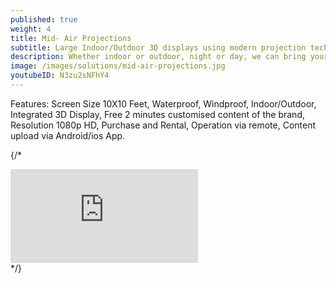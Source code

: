 ---
published: true
weight: 4
title: Mid- Air Projections
subtitle: Large Indoor/Outdoor 3D displays using modern projection technique on transparent phototonic reactive, Rental Price Starting @29000
description: Whether indoor or outdoor, night or day, we can bring your digital marketing campaign to life in technologically revolutionary ways. By transforming transparent mesh into a digital display screen, we enable new methods of branding engagement ideal for dynamic advertising and promotional messaging, event promotions, corporate branding and sales presentations. Your extra-bright, ultra-HD digital display will attract and maintain everyone’s attention. - High Definition Image - High reliability - Animation with Sound
image: /images/solutions/mid-air-projections.jpg
youtubeID: N3zu2sNFhY4
---

Features: Screen Size 10X10 Feet, Waterproof, Windproof, Indoor/Outdoor, Integrated 3D Display, Free 2 minutes customised content of the brand, Resolution 1080p HD, Purchase and Rental, Operation via remote, Content upload via Android/ios App.

{/* <div class="ratio ratio-16x9">
  <iframe
    src="https://www.youtube.com/embed/N3zu2sNFhY4"
    title="YouTube video player"
    frameborder="0"
    allow="accelerometer; autoplay; clipboard-write; encrypted-media; gyroscope; picture-in-picture"
    allowfullscreen
  ></iframe>
</div> */}
